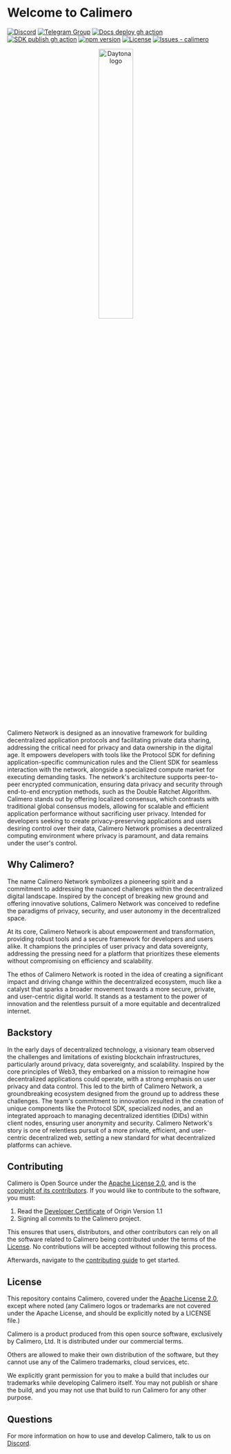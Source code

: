 # Welcome to Calimero

[![Discord](https://dcbadge.vercel.app/api/server/urJeMtRRMu?style=flat&theme=default-inverted)](https://discord.gg/urJeMtRRMu)
[![Telegram Group](https://img.shields.io/badge/Join-Telegram%20Group-blue.svg?logo=telegram)](https://t.me/+_6h-gJlnXO83OGVk)
[![Docs deploy gh action](https://github.com/calimero-network/core/actions/workflows/docusaurus_deploy.yml/badge.svg)](https://github.com/calimero-network/core/actions/workflows/docusaurus_deploy.yml)
[![SDK publish gh action](https://github.com/calimero-network/core/actions/workflows/calimero_sdk_publish.yml/badge.svg)](https://github.com/calimero-network/core/actions/workflows/calimero_sdk_publish.yml)
[![npm version](https://badge.fury.io/js/@calimero-is-near%2Fcalimero-p2p-sdk.svg)](https://badge.fury.io/js/@calimero-is-near%2Fcalimero-p2p-sdk)
[![License](https://img.shields.io/badge/License-Apache--2.0-blue)](#license)
[![Issues - calimero](https://img.shields.io/github/issues/calimero-network/core)](https://github.com/calimero-network/core/issues)

<div align="center">
  <picture>
    <source media="(prefers-color-scheme: dark)" srcset="https://assets-global.website-files.com/6256e0ccf395021e66e913b6/65cb5711287e06754d171147_calimero_logo_white.svg">
    <img alt="Daytona logo" style="" src="https://assets-global.website-files.com/6256e0ccf395021e66e913b6/65cb5711287e06754d171147_calimero_logo_white.svg" width="40%">
  </picture>
</div>

Calimero Network is designed as an innovative framework for building decentralized application protocols and facilitating private data sharing, addressing the critical need for privacy and data ownership in the digital age. It empowers developers with tools like the Protocol SDK for defining application-specific communication rules and the Client SDK for seamless interaction with the network, alongside a specialized compute market for executing demanding tasks. The network's architecture supports peer-to-peer encrypted communication, ensuring data privacy and security through end-to-end encryption methods, such as the Double Ratchet Algorithm. Calimero stands out by offering localized consensus, which contrasts with traditional global consensus models, allowing for scalable and efficient application performance without sacrificing user privacy. Intended for developers seeking to create privacy-preserving applications and users desiring control over their data, Calimero Network promises a decentralized computing environment where privacy is paramount, and data remains under the user's control.

## Why Calimero?

The name Calimero Network symbolizes a pioneering spirit and a commitment to addressing the nuanced challenges within the decentralized digital landscape. Inspired by the concept of breaking new ground and offering innovative solutions, Calimero Network was conceived to redefine the paradigms of privacy, security, and user autonomy in the decentralized space.

At its core, Calimero Network is about empowerment and transformation, providing robust tools and a secure framework for developers and users alike. It champions the principles of user privacy and data sovereignty, addressing the pressing need for a platform that prioritizes these elements without compromising on efficiency and scalability.

The ethos of Calimero Network is rooted in the idea of creating a significant impact and driving change within the decentralized ecosystem, much like a catalyst that sparks a broader movement towards a more secure, private, and user-centric digital world. It stands as a testament to the power of innovation and the relentless pursuit of a more equitable and decentralized internet.

## Backstory

In the early days of decentralized technology, a visionary team observed the challenges and limitations of existing blockchain infrastructures, particularly around privacy, data sovereignty, and scalability. Inspired by the core principles of Web3, they embarked on a mission to reimagine how decentralized applications could operate, with a strong emphasis on user privacy and data control. This led to the birth of Calimero Network, a groundbreaking ecosystem designed from the ground up to address these challenges. The team's commitment to innovation resulted in the creation of unique components like the Protocol SDK, specialized nodes, and an integrated approach to managing decentralized identities (DIDs) within client nodes, ensuring user anonymity and security. Calimero Network's story is one of relentless pursuit of a more private, efficient, and user-centric decentralized web, setting a new standard for what decentralized platforms can achieve.

## Contributing

Calimero is Open Source under the [Apache License 2.0](LICENSE), and is the [copyright of its contributors](NOTICE). If you would like to contribute to the software, you must:

1. Read the [Developer Certificate](https://developercertificate.org/) of Origin Version 1.1
2. Signing all commits to the Calimero project.

This ensures that users, distributors, and other contributors can rely on all the software related to Calimero being contributed under the terms of the [License](LICENSE). No contributions will be accepted without following this process.

Afterwards, navigate to the [contributing guide](CONTRIBUTING.md) to get started.

## License

This repository contains Calimero, covered under the [Apache License 2.0](LICENSE), except where noted (any Calimero logos or trademarks are not covered under the Apache License, and should be explicitly noted by a LICENSE file.)

Calimero is a product produced from this open source software, exclusively by Calimero, Ltd. It is distributed under our commercial terms.

Others are allowed to make their own distribution of the software, but they cannot use any of the Calimero trademarks, cloud services, etc.

We explicitly grant permission for you to make a build that includes our trademarks while developing Calimero itself. You may not publish or share the build, and you may not use that build to run Calimero for any other purpose.

## Questions

For more information on how to use and develop Calimero, talk to us on
[Discord](https://discord.gg/7HjWChbE).
